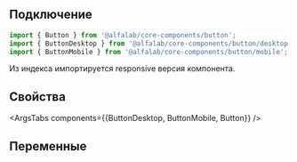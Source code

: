 
## Подключение

```jsx
import { Button } from '@alfalab/core-components/button';
import { ButtonDesktop } from '@alfalab/core-components/button/desktop';
import { ButtonMobile } from '@alfalab/core-components/button/mobile';
```
Из индекса импортируется responsive версия компонента.

## Свойства

<ArgsTabs components={{ButtonDesktop, ButtonMobile, Button}} />

## Переменные

<CssVars css={styles} />
